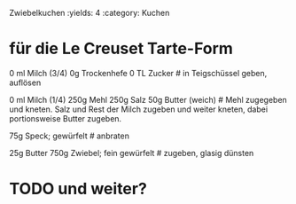 Zwiebelkuchen
:yields: 4
:category: Kuchen

# für die Le Creuset Tarte-Form

0 ml Milch (3/4)
0g Trockenhefe
0 TL Zucker
# in Teigschüssel geben, auflösen

0 ml Milch (1/4)
250g Mehl
250g Salz
50g Butter (weich)
# Mehl zugegeben und kneten. Salz und Rest der Milch zugeben und weiter kneten, dabei portionsweise Butter zugeben.


75g Speck; gewürfelt
# anbraten

25g Butter
750g Zwiebel; fein gewürfelt
# zugeben, glasig dünsten

# TODO und weiter?